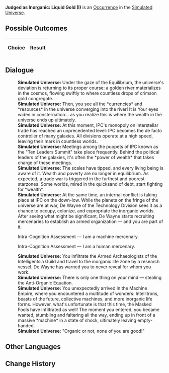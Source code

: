 {{Simulated Universe Event Infobox
|title         = Judged as Inorganic: Liquid Gold (I)
|image         = Trailblaze Secret 10.png
|type          =
|domains_su    = 
|domains_ext   = 
|domains_swarm = 
|domains_gng   = 
|requirements  =
|prev          = {{tx}}
|next          = {{tx}}
|indexRewards  =
|characters    = 
}}
'''Judged as Inorganic: Liquid Gold (I)''' is an [[Simulated Universe/Occurrence|Occurrence]] in the [[Simulated Universe]].

==Possible Outcomes==
{| class="article-table"
!Choice
!Result

|}

<!--
==Gameplay Notes==

-->
==Dialogue==
{{Dialogue Start}}
:'''Simulated Universe:''' Under the gaze of the Equilibrium, the universe's deviation is returning to its proper course: a golden river materializes in the cosmos, flowing swiftly to where countless drops of crimson gold congregate.
:'''Simulated Universe:''' Then, you see all the *currencies* and *resources* in the universe converging into the river! It is {{Color|Keyword|in the grasps of Louis Fleming and Dongfang Qixing!}} Your eyes widen in consternation... as you realize this is where the wealth in the universe ends up ultimately.
:'''Simulated Universe:''' At this moment, IPC's monopoly on interstellar trade has reached an unprecedented level: IPC becomes the de facto controller of many galaxies. All divisions operate at a high speed, leaving their mark in countless worlds.
:'''Simulated Universe:''' Meetings among the puppets of IPC known as the "Ten Leaders Summit" take place frequently. Behind the political leaders of the galaxies, it's often the *power of wealth* that takes charge of these meetings.
:'''Simulated Universe:''' The scales have tipped, and every living being is aware of it. Wealth and poverty are no longer in equilibrium. As expected, a trade war is triggered in the furthest and poorest starzones. Some worlds, mired in the quicksand of debt, start fighting for *wealth*.
:'''Simulated Universe:''' At the same time, an internal conflict is taking place at IPC on the down-low. While the planets on the fringe of the universe are at war, De Wayne of the Technology Division sees it as a chance to occupy, colonize, and expropriate the inorganic worlds. After seeing what might be significant, De Wayne starts recruiting mercenaries to establish an armed organization &mdash; and you are part of it.
:{{DIcon|Arrow}} Intra-Cognition Assessment &mdash; I am a machine mercenary.
:{{DIcon|Arrow}} Intra-Cognition Assessment &mdash; I am a human mercenary.
:'''Simulated Universe:''' You infiltrate the Armed Archaeologists of the Intelligentsia Guild and travel to the inorganic life zone by a research vessel. De Wayne has warned you to never reveal for whom you work.
:'''Simulated Universe:''' There is only one thing on your mind &mdash; stealing the Anti-Organic Equation.
:'''Simulated Universe:''' You unexpectedly arrived in the Machine Empire, where you encountered a multitude of wonders: Intellitrons, beasts of the future, collective machines, and more inorganic life forms. However, what's unfortunate is that this time, the Masked Fools have infiltrated as well! The moment you entered, you became wanted, stumbling and faltering all the way, ending up in front of a massive *machine* in a state of shock, ultimately leaving empty-handed.
:'''Simulated Universe:''' "Organic or not, none of you are good!"
{{Dialogue End}}

==Other Languages==
{{Other Languages
|en   = Judged as Inorganic: Liquid Gold (I)
|zhs  = 判定无机：「流动的金黄」•其一
|zht  = 判定無機：「流動的金黃」•其一
|ja   = {{Rubi|無機判定|むきはんてい}}：「{{Rubi|流|なが}}れる{{Rubi|黄金|おうごん}}」・その1
|ko   = 무기 판단: 「흐르는 황금」•1
|es   = Declarado inorgánico: oro líquido I
|fr   = Jugé inorganique&nbsp;: Or liquide (I)
|ru   = Установленный неорганик: Жидкое золото I
|th   = ตัดสินอินทรีย์: "ทองคำไหลหลั่ง" (1)
|vi   = Phán Định Vô Cơ: Vàng Lưu Thông 1
|de   = Anorganische Einstufung: Flüssiges Gold (I)
|id   = Dinilai Non-organik: "Emas Mengalir" (1)
|pt   = Julgado como Inorgânico: Ouro Líquido (I)
}}

==Change History==
{{Change History|1.6}}
